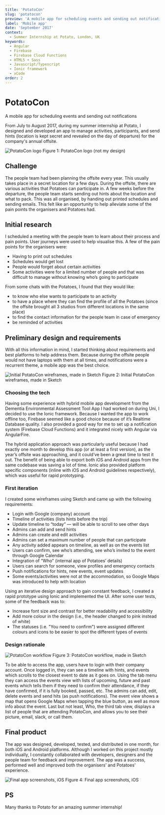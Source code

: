 ```yaml
---
title: 'PotatoCon'
slug: 'potatocon'
preview: 'A mobile app for scheduling events and sending out notifications'
label: 'Mobile app'
date: 'September 2017'
context:
  - Summer Internship at Potato, London, UK
keywords:
  - Angular
  - Firebase
  - Firebase Cloud Functions
  - HTML5 + Sass
  - Javascript/Typescript
  - Ionic framework
  - xCode
order: 2
---
```


# PotatoCon

A mobile app for scheduling events and sending out notifications

From July to August 2017, during my summer internship at Potato, I designed and developed an app to manage activities, participants, and send hints (location is kept secret and revealed on the day of departure) for the company's annual offsite.

![PotatoCon logo](./images/image1.jpg 'PotatoCon logo - not my design')
Figure 1: PotatoCon logo (not my design)

## Challenge

The people team had been planning the offsite every year. This usually takes place in a secret location for a few days. During the offsite, there are various activities that Potatoes can participate in. A few weeks before the departure, the people team starts sending out hints about the location and what to pack. This was all organised, by handing out printed schedules and sending emails. This felt like an opportunity to help alleviate some of the pain points the organisers and Potatoes had.

## Initial research

I scheduled a meeting with the people team to learn about their process and pain points. User journeys were used to help visualise this. A few of the pain points for the organisers were:

- Having to print out schedules
- Schedules would get lost
- People would forget about certain activities
- Some activities were for a limited number of people and that was difficult to manage without knowing who’s going to participate

From some chats with the Potatoes, I found that they would like:

- to know who else wants to participate to an activity
- to have a place where they can find the profile of all the Potatoes (since the offsite brought all 3 studios from different locations in the same place)
- to find the contact information for the people team in case of emergency
- be reminded of activities

## Preliminary design and requirements

With all this information in mind, I started thinking about requirements and best platforms to help address them. Because during the offsite people would not have laptops with them at all times, and notifications were a recurrent theme, a mobile app was the best choice.

![Initial PotatoCon wireframes, made in Sketch](./images/image2.png 'Initial PotatoCon wireframes, made in Sketch')
Figure 2: Initial PotatoCon wireframes, made in Sketch

### Choosing the tech

Having some experience with hybrid mobile app development from the Dementia Environmental Assessment Tool App I had worked on during Uni, I decided to use the Ionic framework. Because I wanted the app to work offline too, Firebase seemed like a good choice because of it’s Realtime Database quality. I also provided a good way for me to set up a notification system (Firebase Cloud Functions) and it integrated nicely with Angular via AngularFire.

The hybrid application approach was particularly useful because I had exactly one month to develop this app (or at least a first version), as the year’s offsite was approaching, and it could’ve been a great time to test it out. The benefit of being able to export both iOS and Android apps from the same codebase was saving a lot of time. Ionic also provided platform specific components (inline with iOS and Android guidelines respectively), which was useful for rapid prototyping.

### First iteration

I created some wireframes using Sketch and came up with the following requirements:

- Login with Google (company) account
- Timeline of activities (lists hints before the trip)
- Update timeline to “today” — will be able to scroll to see other days
- Admins can add and send hints
- Admins can create and edit activities
- Admins can set a maximum number of people that can participate
- Any activity added appears on timeline, as well as on the events list
- Users can confirm, see who’s attending, see who’s invited to the event through Google Calendar
- Integration of “Who” (internal app of Potatoes’ details)
- Users can search for someone, view profiles and emergency contacts
- Push notifications for hints, new events, event updates
- Some events/activities were not at the accommodation, so Google Maps was introduced to help with location

Using an iterative design approach to gain constant feedback, I created a rapid prototype using Ionic and implemented the UI. After some user tests, some of the feedback was to:

- Increase font size and contrast for better readability and accessibility
- Add more colour in the design (i.e., the header changed to pink instead of white)
- The statuses (i.e. "You need to confirm") were assigned different colours and icons to be easier to spot the different types of events

### Design rationale

![PotatoCon workflow](./images/image3.png 'PotatoCon workflow')
Figure 3: PotatoCon workflow, made in Sketch

To be able to access the app, users have to login with their company account. Once logged in, they can see a timeline with hints, and events which scrolls to the closest event to date as it goes on. Using the tab menu they can access the events view with lists of upcoming, future and past events which tells them if they need to confirm their attendance, if they have confirmed, if it is fully booked, passed, etc. The admins can add, edit, delete events and send hits (as push notifications). The event view shows a map that opens Google Maps when tapping the blue button, as well as more info about the event. Last but not least, Who, the third tab view, displays a list of people that are attending PotatoCon, and allows you to see their picture, email, slack, or call them.

## Final product

The app was designed, developed, tested, and distributed in one month, for both iOS and Android platforms. Although I worked on this project mostly individually, I constantly collaborated with developers, designers and the people team for feedback and improvement. The app was a success, performed well and improved both the organisers’ and Potatoes’ experience.

![Final app screenshots, iOS](./images/image4.png 'Final app screenshots, iOS')
Figure 4: Final app screenshots, iOS

## PS

Many thanks to Potato for an amazing summer internship!
